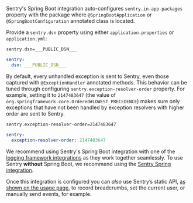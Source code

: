 Sentry's Spring Boot integration auto-configures `sentry.in-app-packages` property with the package where `@SpringBootApplication` or `@SpringBootConfiguration` annotated class is located.

Provide a `sentry.dsn` property using either `application.properties` or `application.yml`:

```properties {filename:"application.properties"}
sentry.dsn=___PUBLIC_DSN___
```

```yaml {filename:"application.yml"}
sentry:
  dsn: ___PUBLIC_DSN___
```

By default, every unhandled exception is sent to Sentry, even those captured with `@ExceptionHandler` annotated methods. This behavior can be tuned through configuring `sentry.exception-resolver-order` property. For example, setting it to `2147483647` (the value of `org.springframework.core.Ordered#LOWEST_PRECEDENCE`) makes sure only exceptions that have not been handled by exception resolvers with higher order are sent to Sentry.

```properties {filename:"application.properties"}
sentry.exception-resolver-order=2147483647
```

```yaml {filename:"application.yml"}
sentry:
  exception-resolver-order: 2147483647
```

We recommend using Sentry's Spring Boot integration with one of the [logging framework integrations](logging-frameworks/) as they work together seamlessly. To use Sentry **without** Spring Boot, we recommend using the [Sentry Spring integration](/platforms/java/guides/spring/).

Once this integration is configured you can _also_ use Sentry’s static API, [as shown on the usage page](usage/), to record breadcrumbs, set the current user, or manually send events, for example.
